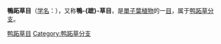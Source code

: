 {{Expand|time=2008-04-19}}
{{Automatic taxobox
| fossil_range = {{fossil range|80|0}}{{le|白堊紀晚期|Late Cretaceous}} - 現今
| taxon = Commelinales
| image = Tradescantia sp.0.jpg
| image_width = 200px
| image_caption = [[紫花鴨蹠草|紫花鴨蹠草]] ''Tradescantia pallida''
| authority = [[Mirb.|Mirb.]] ex [[Bercht.|Bercht.]] & [[J.Presl|J.Presl]], 1820
| subdivision_ranks = [[科_(生物)|科]]
| subdivision =
*[[鴨跖草科|鴨跖草科]] Commelinaceae
*[[血皮草科|血皮草科]] Haemodoraceae
*[[匍莖草科|匍莖草科]] Hanguanaceae
*[[田蔥科|田蔥科]] Philydraceae
*[[雨久花科|雨久花科]] Pontederiaceae
| synonyms = Haemodorales
}}

'''鴨跖草目'''（[[学名|学名]]：{{lang|la|Commelinales}}），又称'''鴨-{蹠}-草目'''，是[[單子葉植物|單子葉植物]]的一[[目_(生物)|目]]，属于[[鸭跖草分支|鸭跖草分支]]。
{{Taxonbar|from=Q290349}}

[[Category:鸭跖草目|]]
[[Category:鸭跖草分支|Category:鸭跖草分支]]


{{植物小作品}}